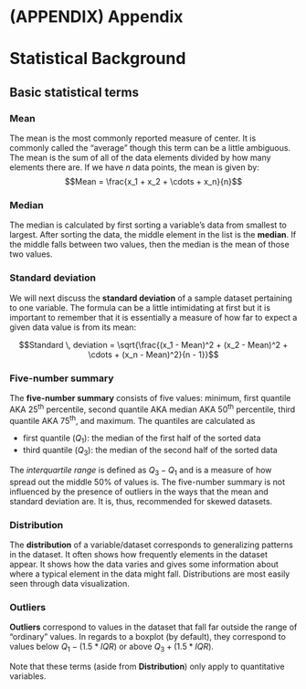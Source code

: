 # (APPENDIX) Appendix {-}

# Statistical Background {#appendixA}

## Basic statistical terms

### Mean

The mean is the most commonly reported measure of center.  It is commonly called the "average" though this term can be a little ambiguous.  The mean is the sum of all of the data elements divided by how many elements there are. If we have $n$ data points, the mean is given by: $$Mean = \frac{x_1 + x_2 + \cdots + x_n}{n}$$

### Median

The median is calculated by first sorting a variable's data from smallest to largest.  After sorting the data, the middle element in the list is the **median**.  If the middle falls between two values, then the median is the mean of those two values.

### Standard deviation

We will next discuss the **standard deviation** of a sample dataset pertaining to one variable.  The formula can be a little intimidating at first but it is important to remember that it is essentially a measure of how far to expect a given data value is from its mean:

$$Standard \, deviation = \sqrt{\frac{(x_1 - Mean)^2 + (x_2 - Mean)^2 + \cdots + (x_n - Mean)^2}{n - 1}}$$

### Five-number summary

The **five-number summary** consists of five values:  minimum, first quantile AKA 25^th^ percentile, second quantile AKA median AKA 50^th^ percentile, third quantile AKA 75^th^, and maximum.  The quantiles are calculated as

- first quantile ($Q_1$): the median of the first half of the sorted data
- third quantile ($Q_3$): the median of the second half of the sorted data

The _interquartile range_ is defined as $Q_3 - Q_1$ and is a measure of how spread out the middle 50% of values is. The five-number summary is not influenced by the presence of outliers in the ways that the mean and standard deviation are.  It is, thus, recommended for skewed datasets.

### Distribution

The **distribution** of a variable/dataset corresponds to generalizing patterns in the dataset.  It often shows how frequently elements in the dataset appear.  It shows how the data varies and gives some information about where a typical element in the data might fall.  Distributions are most easily seen through data visualization.

### Outliers

**Outliers** correspond to values in the dataset that fall far outside the range of "ordinary" values.  In regards to a boxplot (by default), they correspond to values below $Q_1 - (1.5 * IQR)$ or above $Q_3 + (1.5 * IQR)$.

Note that these terms (aside from **Distribution**) only apply to quantitative variables.
